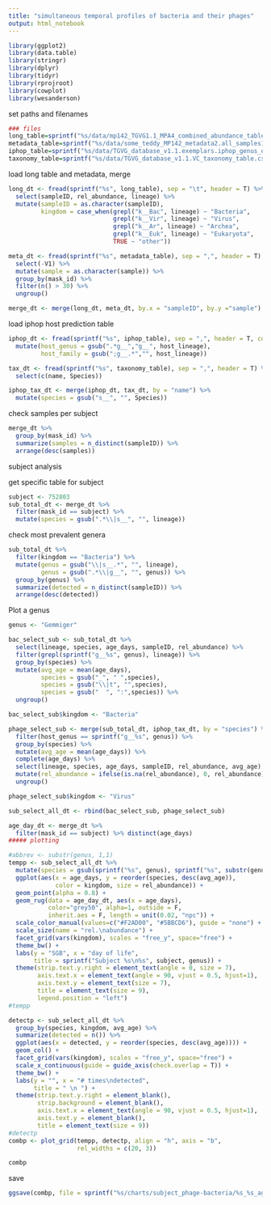 ```yaml
---
title: "simultaneous temporal profiles of bacteria and their phages"
output: html_notebook
---
```


```r
library(ggplot2)
library(data.table)
library(stringr)
library(dplyr)
library(tidyr)
library(rprojroot)
library(cowplot)
library(wesanderson)
```

set paths and filenames

```r
### files
long_table=sprintf("%s/data/mp142_TGVG1.1_MPA4_combined_abundance_table_longform1.tsv", find_rstudio_root_file())
metadata_table=sprintf("%s/data/some_teddy_MP142_metadata2.all_samples1.delivery.csv", find_rstudio_root_file())
iphop_table=sprintf("%s/data/TGVG_database_v1.1.exemplars.iphop_genus_outputs1.filt.csv", find_rstudio_root_file())
taxonomy_table=sprintf("%s/data/TGVG_database_v1.1.VC_taxonomy_table.csv", find_rstudio_root_file())

```

load long table and metadata, merge

```r
long_dt <- fread(sprintf("%s", long_table), sep = "\t", header = T) %>%
  select(sampleID, rel_abundance, lineage) %>%
  mutate(sampleID = as.character(sampleID),
         kingdom = case_when(grepl("k__Bac", lineage) ~ "Bacteria", 
                             grepl("k__Vir", lineage) ~ "Virus",
                             grepl("k__Ar", lineage) ~ "Archea",
                             grepl("k__Euk", lineage) ~ "Eukaryota",
                             TRUE ~ "other"))

meta_dt <- fread(sprintf("%s", metadata_table), sep = ",", header = T) %>%
  select(-V1) %>%
  mutate(sample = as.character(sample)) %>%
  group_by(mask_id) %>%
  filter(n() > 30) %>%
  ungroup()

merge_dt <- merge(long_dt, meta_dt, by.x = "sampleID", by.y ="sample")

```

load iphop host prediction table
```r
iphop_dt <- fread(sprintf("%s", iphop_table), sep = ",", header = T, col.names = c("name", "AAI", "host_lineage", "confidence", "methods")) %>%
  mutate(host_genus = gsub(".*g__","g__", host_lineage),
         host_family = gsub(";g__.*","", host_lineage))

tax_dt <- fread(sprintf("%s", taxonomy_table), sep = ",", header = T) %>%
  select(c(name, Species))

iphop_tax_dt <- merge(iphop_dt, tax_dt, by = "name") %>%
  mutate(species = gsub("s__", "", Species))
```

check samples per subject
```r
merge_dt %>%
  group_by(mask_id) %>%
  summarize(samples = n_distinct(sampleID)) %>%
  arrange(desc(samples))
```


subject  analysis

get specific table for subject
```r
subject <- 752803
sub_total_dt <- merge_dt %>%
  filter(mask_id == subject) %>%
  mutate(species = gsub(".*\\|s__", "", lineage))
```

check most prevalent genera
```r
sub_total_dt %>% 
  filter(kingdom == "Bacteria") %>%
  mutate(genus = gsub("\\|s__.*", "", lineage),
         genus = gsub(".*\\|g__", "", genus)) %>%
  group_by(genus) %>%
  summarize(detected = n_distinct(sampleID)) %>%
  arrange(desc(detected))
```


Plot a genus
```r
genus <- "Gemmiger"

bac_select_sub <- sub_total_dt %>%
  select(lineage, species, age_days, sampleID, rel_abundance) %>%
  filter(grepl(sprintf("g__%s", genus), lineage)) %>%
  group_by(species) %>%
  mutate(avg_age = mean(age_days),
         species = gsub("_", " ",species),
         species = gsub("\\|t", "",species),
         species = gsub("  ", ":",species)) %>%
  ungroup()

bac_select_sub$kingdom <- "Bacteria"

phage_select_sub <- merge(sub_total_dt, iphop_tax_dt, by = "species") %>%
  filter(host_genus == sprintf("g__%s", genus)) %>%
  group_by(species) %>%
  mutate(avg_age = mean(age_days)) %>%
  complete(age_days) %>%
  select(lineage, species, age_days, sampleID, rel_abundance, avg_age) %>%
  mutate(rel_abundance = ifelse(is.na(rel_abundance), 0, rel_abundance)) %>%
  ungroup()

phage_select_sub$kingdom <- "Virus"

sub_select_all_dt <- rbind(bac_select_sub, phage_select_sub)

age_day_dt <- merge_dt %>%
  filter(mask_id == subject) %>% distinct(age_days)
##### plotting

#abbrev <- substr(genus, 1,1)
tempp <- sub_select_all_dt %>%
  mutate(species = gsub(sprintf("%s", genus), sprintf("%s", substr(genus, 1,1)), species)) %>%
  ggplot(aes(x = age_days, y = reorder(species, desc(avg_age)), 
             color = kingdom, size = rel_abundance)) +
  geom_point(alpha = 0.8) +
  geom_rug(data = age_day_dt, aes(x = age_days), 
           color="grey50", alpha=1, outside = F,
           inherit.aes = F, length = unit(0.02, "npc")) + 
  scale_color_manual(values=c("#F2AD00", "#5BBCD6"), guide = "none") +
  scale_size(name = "rel.\nabundance") +  
  facet_grid(vars(kingdom), scales = "free_y", space="free") +
  theme_bw() +
  labs(y = "SGB", x = "day of life",
       title = sprintf("Subject %s\n%s", subject, genus)) +
  theme(strip.text.y.right = element_text(angle = 0, size = 7),
        axis.text.x = element_text(angle = 90, vjust = 0.5, hjust=1),
        axis.text.y = element_text(size = 7),
        title = element_text(size = 9),
        legend.position = "left")
#tempp

detectp <- sub_select_all_dt %>%
  group_by(species, kingdom, avg_age) %>%
  summarize(detected = n()) %>%
  ggplot(aes(x = detected, y = reorder(species, desc(avg_age)))) +
  geom_col() +
  facet_grid(vars(kingdom), scales = "free_y", space="free") +
  scale_x_continuous(guide = guide_axis(check.overlap = T)) +
  theme_bw() +
  labs(y = "", x = "# times\ndetected",
       title = " \n ") +
  theme(strip.text.y.right = element_blank(), 
        strip.background = element_blank(),
        axis.text.x = element_text(angle = 90, vjust = 0.5, hjust=1),
        axis.text.y = element_blank(),
        title = element_text(size = 9))
#detectp
combp <- plot_grid(tempp, detectp, align = "h", axis = "b", 
                   rel_widths = c(20, 3))

combp 
```

save
```r
ggsave(combp, file = sprintf("%s/charts/subject_phage-bacteria/%s_%s_age_dotplot.pdf", find_rstudio_root_file(), subject, genus), width = 5, height = 5)
```




